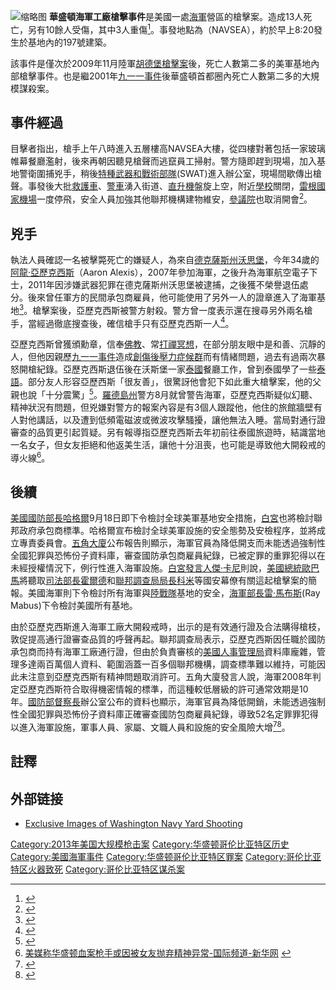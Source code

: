 {{Infobox civilian attack
|title            = 華盛頓海軍工廠槍擊事件
|date             = 2013年9月16日
|time             = 早上8:15（[[美東時間|美東時間]]）
|type             = [[屠殺|屠殺]]、[[槍擊|槍擊]]
|partof           =
|image            = 
|image_size       =
|alt              = 
|caption          = 
|map              =
|map_size         =
|map_alt          =
|map_caption      =
|location         = {{USA}}[[華盛頓特區|華盛頓特區]][[華盛頓海軍工廠|海軍工廠]]
|injuries         = 14<ref>{{cite web|title=At least 13 dead in Navy Yard shooting, 14 injured|url=http://www.washingtonpost.com/local/police-search-for-active-shooter-on-grounds-of-washington-navy-yard-in-southeast-dc/2013/09/16/b1d72b9a-1ecb-11e3-b7d1-7153ad47b549_story.html|work=The Washington Post|first=Carol|last=Morello|first2=Peter|last2=Hermann|first3=Clarence Williams|last3=Joseph|accessdate=September 16, 2013|archive-date=2018-01-20|archive-url=https://web.archive.org/web/20180120234625/https://www.washingtonpost.com/local/police-search-for-active-shooter-on-grounds-of-washington-navy-yard-in-southeast-dc/2013/09/16/b1d72b9a-1ecb-11e3-b7d1-7153ad47b549_story.html|dead-url=no}}</ref>
|fatalities       = 13（包含1名兇手）<ref name="nbcwashington">{{cite web|title=Mayor Gray: At Least 13 Dead, Several Others Injured in Shooting at D.C. Navy Yard|url=http://www.nbcwashington.com/news/local/Confirmed-Shooter-at-Navy-Yard-One-Person-Shot-223897891.html?_osource=SocialFlowFB_DCBrand|publisher=NBC|accessdate=September 16, 2013|archive-date=2018-01-26|archive-url=https://web.archive.org/web/20180126185220/https://www.nbcwashington.com/news/local/Confirmed-Shooter-at-Navy-Yard-One-Person-Shot-223897891.html?_osource=SocialFlowFB_DCBrand|dead-url=no}}</ref>
|perps            = Aaron Alexis
|perp             =
|weapons          = [[半自動手槍|半自動手槍]]、[[霰彈槍|霰彈槍]]
|perpetrators     =
|perpetrator      =
|susperps         =
|susperp          =
|numparts         =
|numpart          =
|dfens            =
|dfen             =
|footage          =
|motive           = 
}}
[[File:Aaron_Alexis-FBI_Image.jpg|缩略图]]
'''華盛頓海軍工廠槍擊事件'''是美國一處[[海軍|海軍]]營區的槍擊案。造成13人死亡，另有10餘人受傷，其中3人重傷<ref>{{Cite web |url=http://www.bbc.co.uk/zhongwen/trad/world/2013/09/130916_washington_shooting_update02.shtml |title=華盛頓槍擊案被斃兇嫌姓名公布-BBC中文網-國際 |access-date=2013-09-17 |archive-date=2013-09-18 |archive-url=https://web.archive.org/web/20130918195536/http://www.bbc.co.uk/zhongwen/trad/world/2013/09/130916_washington_shooting_update02.shtml |dead-url=no }}</ref>。事發地點為{{Link-en|美國海軍海上系統司令部|Naval Sea Systems Command|海上系統司令部}}（NAVSEA），約於早上8:20發生於基地內的197號建築。

該事件是僅次於2009年11月陸軍[[胡德堡槍擊案|胡德堡槍擊案]]後，死亡人數第二多的美軍基地內部槍擊事件。也是繼2001年[[九一一事件|九一一事件]]後華盛頓首都圈內死亡人數第二多的大規模謀殺案。

==事件經過==
目擊者指出，槍手上午八時進入五層樓高NAVSEA大樓，從四樓對著包括一家玻璃帷幕餐廳濫射，後來再朝因聽見槍聲而逃竄員工掃射。警方隨即趕到現場，加入基地警衛圍捕兇手，稍後[[特種武器和戰術部隊|特種武器和戰術部隊]](SWAT)進入辦公室，現場間歇傳出槍聲。事發後大批[[救護車|救護車]]、[[警車|警車]]湧入街道、[[直升機|直升機]]盤旋上空，附近[[學校|學校]]關閉，[[隆納·雷根華盛頓國家機場|雷根國家機場]]一度停飛，安全人員加強其他聯邦機構建物維安，[[參議院|參議院]]也取消開會<ref>{{Cite web |url=http://www.libertytimes.com.tw/2013/new/sep/18/today-int1.htm |title=自由電子報-華府槍響奪12命 包商持槍進營區濫射 |access-date=2013-09-23 |archive-date=2013-10-21 |archive-url=https://web.archive.org/web/20131021011955/http://www.libertytimes.com.tw/2013/new/sep/18/today-int1.htm |dead-url=no }}</ref>。

==兇手==
執法人員確認一名被擊斃死亡的嫌疑人，為來自[[德克薩斯州|德克薩斯州]][[沃思堡|沃思堡]]，今年34歲的[[阿龍·亞歷克西斯|阿龍·亞歷克西斯]]（Aaron Alexis），2007年參加海軍，之後升為海軍航空電子下士，2011年因涉嫌武器犯罪在德克薩斯州沃思堡被逮捕，之後獲不榮譽退伍處分。後來曾任軍方的民間承包商雇員，他可能使用了另外一人的證章進入了海軍基地<ref>{{Cite web |url=http://cn.wsj.com/big5/20130916/bus223723.asp |title=華盛頓海軍基地發生槍擊案 至少13人死亡 華爾街日報中文版 |accessdate=2013-09-17 |archiveurl=https://web.archive.org/web/20130919100711/http://cn.wsj.com/big5/20130916/bus223723.asp |archivedate=2013-09-19 |deadurl=yes }}</ref>。槍擊案後，亞歷克西斯被警方射殺。警方曾一度表示還在搜尋另外兩名槍手，當經過徹底搜查後，確信槍手只有亞歷克西斯一人<ref>{{Cite web |url=http://www.bbc.co.uk/zhongwen/trad/world/2013/09/130917_world_washington_shooting_latest.shtml |title=華盛頓槍擊案警方確認被斃嫌兇是唯一槍手-BBC中文網-國際 |access-date=2013-09-24 |archive-date=2014-02-24 |archive-url=https://web.archive.org/web/20140224182432/http://www.bbc.co.uk/zhongwen/trad/world/2013/09/130917_world_washington_shooting_latest.shtml |dead-url=no }}</ref>。

亞歷克西斯曾獲頒勳章，信奉[[佛教|佛教]]、常[[打禪|打禪]][[冥想|冥想]]，在部分朋友眼中是和善、沉靜的人，但他因親歷[[九一一事件|九一一事件]]造成[[創傷後壓力症候群|創傷後壓力症候群]]而有情緒問題，過去有過兩次暴怒開槍紀錄。亞歷克西斯退伍後在沃斯堡一家[[泰國|泰國]]餐廳工作，曾到泰國學了一些[[泰語|泰語]]。部分友人形容亞歷西斯「很友善」，很驚訝他會犯下如此重大槍擊案，他的父親也說「十分震驚」<ref>{{Cite web |url=http://www.libertytimes.com.tw/2013/new/sep/18/today-int2.htm |title=自由電子報-凶嫌海軍退役 親歷911情緒受創 |access-date=2013-09-23 |archive-date=2013-10-08 |archive-url=https://web.archive.org/web/20131008225334/http://www.libertytimes.com.tw/2013/new/sep/18/today-int2.htm |dead-url=no }}</ref>。[[羅德島州|羅德島州]]警方8月就曾警告海軍，亞歷克西斯疑似幻聽、精神狀況有問題，但兇嫌對警方的報案內容是有3個人跟蹤他，他住的旅館牆壁有人對他講話，以及遭到低頻電磁波或微波攻擊騷擾，讓他無法入睡。當局對通行證審查的品質更引起質疑。另有報導指亞歷克西斯去年初前往泰國旅遊時，結識當地一名女子，但女友拒絕和他返美生活，讓他十分沮喪，也可能是導致他大開殺戒的導火線<ref>[http://news.xinhuanet.com/world/2013-09/18/c_125410790.htm 美媒称华盛顿血案枪手或因被女友抛弃精神异常-国际频道-新华网] {{webarchive|url=https://web.archive.org/web/20131007224436/http://news.xinhuanet.com/world/2013-09/18/c_125410790.htm |date=2013-10-07 }}</ref>。

==後續==
[[美國國防部長|美國國防部長]][[查克·哈格爾|哈格爾]]9月18日即下令檢討全球美軍基地安全措施，[[白宮|白宮]]也將檢討聯邦政府承包商標準。哈格爾宣布檢討全球美軍設施的安全態勢及安檢程序，並將成立專責委員會。[[五角大廈|五角大廈]]公布報告則顯示，海軍官員為降低開支而未能透過強制性全國犯罪與恐怖份子資料庫，審查國防承包商雇員紀錄，已被定罪的重罪犯得以在未經授權情況下，例行性進入海軍設施。[[白宮發言人|白宮發言人]][[傑·卡尼|傑·卡尼]]則說，[[美國總統|美國總統]][[歐巴馬|歐巴馬]]將聽取[[美國司法部長|司法部長]][[埃里克·霍爾德|霍爾德]]和[[聯邦調查局|聯邦調查局]][[局長|局長]][[詹姆斯·科米|科米]]等國安幕僚有關這起槍擊案的簡報。美國海軍則下令檢討所有海軍與[[美國海軍陸戰隊|陸戰隊]]基地的安全，[[美國海軍部長|海軍部長]][[雷·馬布斯|雷·馬布斯]](Ray Mabus)下令檢討美國所有基地。

由於亞歷克西斯進入海軍工廠大開殺戒時，出示的是有效通行證及合法購得槍枝，敦促提高通行證審查品質的呼聲再起。聯邦調查局表示，亞歷克西斯因任職於國防承包商而持有海軍工廠通行證，但由於負責審核的[[美國人事管理局|美國人事管理局]]資料庫龐雜，管理多達兩百萬個人資料、範圍涵蓋一百多個聯邦機構，調查標準難以維持，可能因此未注意到亞歷克西斯有精神問題取消許可。五角大廈發言人說，海軍2008年判定亞歷克西斯符合取得機密情報的標準，而這種較低層級的許可通常效期是10年。[[國防部督察長|國防部督察長]]辦公室公布的資料也顯示，海軍官員為降低開銷，未能透過強制性全國犯罪與恐怖份子資料庫正確審查國防包商雇員紀錄，導致52名定罪罪犯得以進入海軍設施，軍事人員、家屬、文職人員和設施的安全風險大增<ref>{{Cite web |url=http://www.libertytimes.com.tw/2013/new/sep/19/today-int1.htm |title=自由電子報-華府血案／美防長下令強化 全球美軍基地維安 |access-date=2013-09-23 |archive-date=2013-11-23 |archive-url=https://web.archive.org/web/20131123232024/http://www.libertytimes.com.tw/2013/new/sep/19/today-int1.htm |dead-url=no }}</ref><ref>{{Cite web |url=http://cn.wsj.com/big5/20130918/bus161230.asp |title=海軍基地槍擊案暴露美國安全審查漏洞-華爾街日報中文版 |accessdate=2013-09-23 |archiveurl=https://web.archive.org/web/20160306010221/http://cn.wsj.com/big5/20130918/bus161230.asp |archivedate=2016-03-06 |deadurl=yes }}</ref>。

==註釋==
{{reflist|2}}

==外部链接==
{{commons category|Washington Navy Yard shooting}}
* [http://www.timesofbook.com/2013/09/exclusive-images-of-washington-navy.html Exclusive Images of Washington Navy Yard Shooting] {{Wayback|url=http://www.timesofbook.com/2013/09/exclusive-images-of-washington-navy.html |date=20160407174344 }}

[[Category:2013年美国大规模枪击案|Category:2013年美国大规模枪击案]]
[[Category:华盛顿哥伦比亚特区历史|Category:华盛顿哥伦比亚特区历史]]
[[Category:美國海軍事件|Category:美國海軍事件]]
[[Category:华盛顿哥伦比亚特区罪案|Category:华盛顿哥伦比亚特区罪案]]
[[Category:哥伦比亚特区火器致死|Category:哥伦比亚特区火器致死]]
[[Category:哥伦比亚特区谋杀案|Category:哥伦比亚特区谋杀案]]